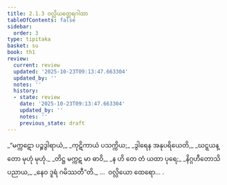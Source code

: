 ```yaml
---
title: 2.1.3 ဝလ္လိယတ္ထေရဂါထာ
tableOfContents: false
sidebar:
  order: 3
type: tipitaka
basket: su
book: th1
review:
  current: review
  updated: '2025-10-23T09:13:47.663304'
  updated_by: ''
  notes: ''
  history:
  - state: review
    date: '2025-10-23T09:13:47.663304'
    updated_by: ''
    notes: ''
    previous_state: draft
---
```



<ReviewStatus review={frontmatter.review} showDetails={true} />

<HypothesisAnnotation frontmatter={frontmatter} />

<DynamicBreadcrumb />

<Division number="125" book="th1" e="ch" v="19" p="247">

<Paragraph number="280" type="verses" book="th1">
_“မက္ကဋော ပဉ္စဒွါရာယံ,_  
_ကုဋိကာယံ ပသက္ကိယ;_  
_ဒွါရေန အနုပရိယေတိ,_  
_ဃဋ္ဋယန္တော မုဟုံ မုဟုံ._  

</Paragraph>

</Division>
<Division number="126" book="th1" e="ch" v="19" p="247">

<Paragraph number="281" type="verses" book="th1">
_တိဋ္ဌ မက္ကဋ မာ ဓာဝိ,_  
_န ဟိ တေ တံ ယထာ ပုရေ;_  
_နိဂ္ဂဟီတောသိ ပညာယ,_  
_နေဝ ဒူရံ ဂမိဿတီ”တိ._  


</Paragraph>
</Division>

<Paragraph number="282" type="center" book="th1">
…  ဝလ္လိယော ထေရော… .
</Paragraph>